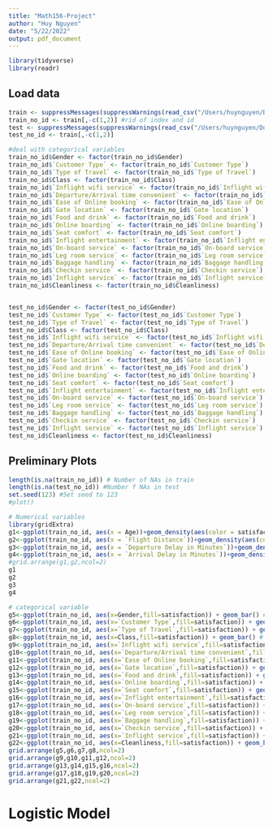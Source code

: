 ```yaml
---
title: "Math156-Project"
author: "Huy Nguyen"
date: "5/22/2022"
output: pdf_document
---
```


```r
library(tidyverse)
library(readr)
```

## Load data

```r
train <- suppressMessages(suppressWarnings(read_csv("/Users/huynguyen/Downloads/Math 156/train.csv"))) #training data
train_no_id <- train[,-c(1,2)] #rid of index and id
test <- suppressMessages(suppressWarnings(read_csv("/Users/huynguyen/Downloads/Math 156/test.csv"))) #testing data
test_no_id <- train[,-c(1,2)]

#deal with categorical variables
train_no_id$Gender <- factor(train_no_id$Gender)
train_no_id$`Customer Type` <- factor(train_no_id$`Customer Type`)
train_no_id$`Type of Travel` <- factor(train_no_id$`Type of Travel`)
train_no_id$Class <- factor(train_no_id$Class)
train_no_id$`Inflight wifi service` <- factor(train_no_id$`Inflight wifi service`)
train_no_id$`Departure/Arrival time convenient` <- factor(train_no_id$`Departure/Arrival time convenient`)
train_no_id$`Ease of Online booking` <- factor(train_no_id$`Ease of Online booking`)
train_no_id$`Gate location` <- factor(train_no_id$`Gate location`)
train_no_id$`Food and drink` <- factor(train_no_id$`Food and drink`)
train_no_id$`Online boarding` <- factor(train_no_id$`Online boarding`)
train_no_id$`Seat comfort` <- factor(train_no_id$`Seat comfort`)
train_no_id$`Inflight entertainment` <- factor(train_no_id$`Inflight entertainment`)
train_no_id$`On-board service` <- factor(train_no_id$`On-board service`)
train_no_id$`Leg room service` <- factor(train_no_id$`Leg room service`)
train_no_id$`Baggage handling` <- factor(train_no_id$`Baggage handling`)
train_no_id$`Checkin service` <- factor(train_no_id$`Checkin service`)
train_no_id$`Inflight service` <- factor(train_no_id$`Inflight service`)
train_no_id$Cleanliness <- factor(train_no_id$Cleanliness)


test_no_id$Gender <- factor(test_no_id$Gender)
test_no_id$`Customer Type` <- factor(test_no_id$`Customer Type`)
test_no_id$`Type of Travel` <- factor(test_no_id$`Type of Travel`)
test_no_id$Class <- factor(test_no_id$Class)
test_no_id$`Inflight wifi service` <- factor(test_no_id$`Inflight wifi service`)
test_no_id$`Departure/Arrival time convenient` <- factor(test_no_id$`Departure/Arrival time convenient`)
test_no_id$`Ease of Online booking` <- factor(test_no_id$`Ease of Online booking`)
test_no_id$`Gate location` <- factor(test_no_id$`Gate location`)
test_no_id$`Food and drink` <- factor(test_no_id$`Food and drink`)
test_no_id$`Online boarding` <- factor(test_no_id$`Online boarding`)
test_no_id$`Seat comfort` <- factor(test_no_id$`Seat comfort`)
test_no_id$`Inflight entertainment` <- factor(test_no_id$`Inflight entertainment`)
test_no_id$`On-board service` <- factor(test_no_id$`On-board service`)
test_no_id$`Leg room service` <- factor(test_no_id$`Leg room service`)
test_no_id$`Baggage handling` <- factor(test_no_id$`Baggage handling`)
test_no_id$`Checkin service` <- factor(test_no_id$`Checkin service`)
test_no_id$`Inflight service` <- factor(test_no_id$`Inflight service`)
test_no_id$Cleanliness <- factor(test_no_id$Cleanliness)
```

## Preliminary Plots

```r
length(is.na(train_no_id)) # Number of NAs in train
length(is.na(test_no_id)) #Number f NAs in test
set.seed(123) #Set seed to 123
#plot()
```

```r
# Numerical variables
library(gridExtra)
g1<-ggplot(train_no_id, aes(x = Age))+geom_density(aes(color = satisfaction)) #definitely in model
g2<-ggplot(train_no_id, aes(x = `Flight Distance`))+geom_density(aes(color = satisfaction)) # may not in model
g3<-ggplot(train_no_id, aes(x = `Departure Delay in Minutes`))+geom_density(aes(color = satisfaction)) # not in model
g4<-ggplot(train_no_id, aes(x = `Arrival Delay in Minutes`))+geom_density(aes(color = satisfaction)) # not in model
#grid.arrange(g1,g2,ncol=2)
g1
g2
g3
g4
```

```r
# categorical variable
g5<-ggplot(train_no_id, aes(x=Gender,fill=satisfaction)) + geom_bar() # not in model
g6<-ggplot(train_no_id, aes(x=`Customer Type`,fill=satisfaction)) + geom_bar() # in model
g7<-ggplot(train_no_id, aes(x=`Type of Travel`,fill=satisfaction)) + geom_bar() # in model
g8<-ggplot(train_no_id, aes(x=Class,fill=satisfaction)) + geom_bar() # in model
g9<-ggplot(train_no_id, aes(x=`Inflight wifi service`,fill=satisfaction)) + geom_bar() # in model
g10<-ggplot(train_no_id, aes(x=`Departure/Arrival time convenient`,fill=satisfaction)) + geom_bar() # in model
g11<-ggplot(train_no_id, aes(x=`Ease of Online booking`,fill=satisfaction)) + geom_bar() # in model
g12<-ggplot(train_no_id, aes(x=`Gate location`,fill=satisfaction)) + geom_bar() # in model
g13<-ggplot(train_no_id, aes(x=`Food and drink`,fill=satisfaction)) + geom_bar() # in model
g14<-ggplot(train_no_id, aes(x=`Online boarding`,fill=satisfaction)) + geom_bar() # in model
g15<-ggplot(train_no_id, aes(x=`Seat comfort`,fill=satisfaction)) + geom_bar() # in model
g16<-ggplot(train_no_id, aes(x=`Inflight entertainment`,fill=satisfaction)) + geom_bar() # in model
g17<-ggplot(train_no_id, aes(x=`On-board service`,fill=satisfaction)) + geom_bar() # in model
g18<-ggplot(train_no_id, aes(x=`Leg room service`,fill=satisfaction)) + geom_bar() # in model
g19<-ggplot(train_no_id, aes(x=`Baggage handling`,fill=satisfaction)) + geom_bar() # in model
g20<-ggplot(train_no_id, aes(x=`Checkin service`,fill=satisfaction)) + geom_bar() # in model
g21<-ggplot(train_no_id, aes(x=`Inflight service`,fill=satisfaction)) + geom_bar() # in model
g22<-ggplot(train_no_id, aes(x=Cleanliness,fill=satisfaction)) + geom_bar() # in model
grid.arrange(g5,g6,g7,g8,ncol=2)
grid.arrange(g9,g10,g11,g12,ncol=2)
grid.arrange(g13,g14,g15,g16,ncol=2)
grid.arrange(g17,g18,g19,g20,ncol=2)
grid.arrange(g21,g22,ncol=2)

```

# Logistic Model

```r

```
